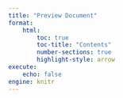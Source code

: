 ```yaml
---
title: "Preview Document"
format:
    html:
        toc: true
        toc-title: "Contents"
        number-sections: true
        highlight-style: arrow
execute:
    echo: false
engine: knitr
---
```

